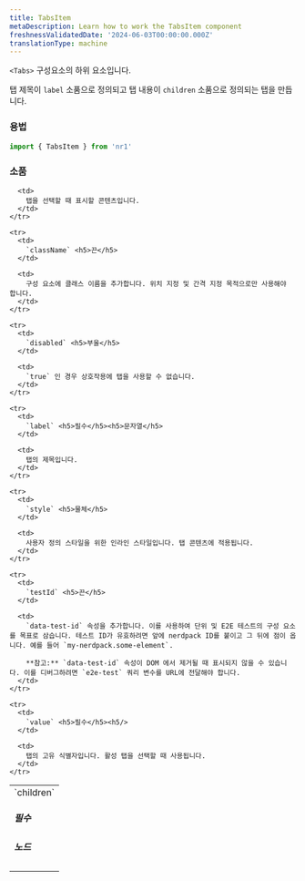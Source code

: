 ```yaml
---
title: TabsItem
metaDescription: Learn how to work the TabsItem component
freshnessValidatedDate: '2024-06-03T00:00:00.000Z'
translationType: machine
---
```


`<Tabs>` 구성요소의 하위 요소입니다.

탭 제목이 `label` 소품으로 정의되고 탭 내용이 `children` 소품으로 정의되는 탭을 만듭니다.

### 용법

```js
import { TabsItem } from 'nr1'
```

### 소품

<table>
  <tbody>
    <tr>
      <td>
        `children` <h5>필수</h5> <h5>노드</h5>
      </td>

      <td>
        탭을 선택할 때 표시할 콘텐츠입니다.
      </td>
    </tr>

    <tr>
      <td>
        `className` <h5>끈</h5>
      </td>

      <td>
        구성 요소에 클래스 이름을 추가합니다. 위치 지정 및 간격 지정 목적으로만 사용해야 합니다.
      </td>
    </tr>

    <tr>
      <td>
        `disabled` <h5>부울</h5>
      </td>

      <td>
        `true` 인 경우 상호작용에 탭을 사용할 수 없습니다.
      </td>
    </tr>

    <tr>
      <td>
        `label` <h5>필수</h5><h5>문자열</h5>
      </td>

      <td>
        탭의 제목입니다.
      </td>
    </tr>

    <tr>
      <td>
        `style` <h5>물체</h5>
      </td>

      <td>
        사용자 정의 스타일을 위한 인라인 스타일입니다. 탭 콘텐츠에 적용됩니다.
      </td>
    </tr>

    <tr>
      <td>
        `testId` <h5>끈</h5>
      </td>

      <td>
        `data-test-id` 속성을 추가합니다. 이를 사용하여 단위 및 E2E 테스트의 구성 요소를 목표로 삼습니다. 테스트 ID가 유효하려면 앞에 nerdpack ID를 붙이고 그 뒤에 점이 옵니다. 예를 들어 `my-nerdpack.some-element`.

        **참고:** `data-test-id` 속성이 DOM 에서 제거될 때 표시되지 않을 수 있습니다. 이를 디버그하려면 `e2e-test` 쿼리 변수를 URL에 전달해야 합니다.
      </td>
    </tr>

    <tr>
      <td>
        `value` <h5>필수</h5><h5/>
      </td>

      <td>
        탭의 고유 식별자입니다. 활성 탭을 선택할 때 사용됩니다.
      </td>
    </tr>
  </tbody>
</table>